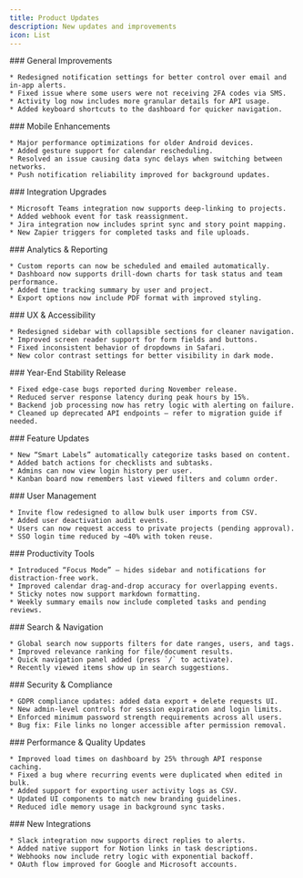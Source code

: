 ```yaml
---
title: Product Updates
description: New updates and improvements
icon: List
---
```


<Updates>
  <Update label="May 2025">
    ### General Improvements

    * Redesigned notification settings for better control over email and in-app alerts.
    * Fixed issue where some users were not receiving 2FA codes via SMS.
    * Activity log now includes more granular details for API usage.
    * Added keyboard shortcuts to the dashboard for quicker navigation.

  </Update>

  <Update label="April 2025">
    ### Mobile Enhancements

    * Major performance optimizations for older Android devices.
    * Added gesture support for calendar rescheduling.
    * Resolved an issue causing data sync delays when switching between networks.
    * Push notification reliability improved for background updates.

  </Update>

  <Update label="March 2025">
    ### Integration Upgrades

    * Microsoft Teams integration now supports deep-linking to projects.
    * Added webhook event for task reassignment.
    * Jira integration now includes sprint sync and story point mapping.
    * New Zapier triggers for completed tasks and file uploads.

  </Update>

  <Update label="February 2025">
    ### Analytics & Reporting

    * Custom reports can now be scheduled and emailed automatically.
    * Dashboard now supports drill-down charts for task status and team performance.
    * Added time tracking summary by user and project.
    * Export options now include PDF format with improved styling.

  </Update>

  <Update label="January 2025">
    ### UX & Accessibility

    * Redesigned sidebar with collapsible sections for cleaner navigation.
    * Improved screen reader support for form fields and buttons.
    * Fixed inconsistent behavior of dropdowns in Safari.
    * New color contrast settings for better visibility in dark mode.

  </Update>

  <Update label="December 2024">
    ### Year-End Stability Release

    * Fixed edge-case bugs reported during November release.
    * Reduced server response latency during peak hours by 15%.
    * Backend job processing now has retry logic with alerting on failure.
    * Cleaned up deprecated API endpoints — refer to migration guide if needed.

  </Update>

  <Update label="November 2024">
    ### Feature Updates

    * New “Smart Labels” automatically categorize tasks based on content.
    * Added batch actions for checklists and subtasks.
    * Admins can now view login history per user.
    * Kanban board now remembers last viewed filters and column order.

  </Update>

  <Update label="October 2024">
    ### User Management

    * Invite flow redesigned to allow bulk user imports from CSV.
    * Added user deactivation audit events.
    * Users can now request access to private projects (pending approval).
    * SSO login time reduced by ~40% with token reuse.

  </Update>

  <Update label="September 2024">
    ### Productivity Tools

    * Introduced “Focus Mode” – hides sidebar and notifications for distraction-free work.
    * Improved calendar drag-and-drop accuracy for overlapping events.
    * Sticky notes now support markdown formatting.
    * Weekly summary emails now include completed tasks and pending reviews.

  </Update>

  <Update label="August 2024">
    ### Search & Navigation

    * Global search now supports filters for date ranges, users, and tags.
    * Improved relevance ranking for file/document results.
    * Quick navigation panel added (press `/` to activate).
    * Recently viewed items show up in search suggestions.

  </Update>

  <Update label="July 2024">
    ### Security & Compliance

    * GDPR compliance updates: added data export + delete requests UI.
    * New admin-level controls for session expiration and login limits.
    * Enforced minimum password strength requirements across all users.
    * Bug fix: File links no longer accessible after permission removal.

  </Update>

  <Update label="June 2024">
    ### Performance & Quality Updates

    * Improved load times on dashboard by 25% through API response caching.
    * Fixed a bug where recurring events were duplicated when edited in bulk.
    * Added support for exporting user activity logs as CSV.
    * Updated UI components to match new branding guidelines.
    * Reduced idle memory usage in background sync tasks.

  </Update>

  <Update label="May 2024">
    ### New Integrations

    * Slack integration now supports direct replies to alerts.
    * Added native support for Notion links in task descriptions.
    * Webhooks now include retry logic with exponential backoff.
    * OAuth flow improved for Google and Microsoft accounts.

  </Update>
</Updates>

